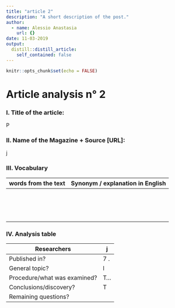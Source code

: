 ```yaml
---
title: "article 2"
description: "A short description of the post."
author:
  - name: Alessio Anastasia
    url: {}
date: 11-03-2019
output:
  distill::distill_article:
    self_contained: false
---
```


```r
knitr::opts_chunk$set(echo = FALSE)
```

# Article analysis n° 2 

### I. Title of the article: 

P  

### II. Name of the Magazine + Source [URL]:

j

### III. Vocabulary

| words from the text | Synonym / explanation in   English |
| ------------------- | ---------------------------------- |
|                  |                                |
|           |                                 |
|                 |                              |
|               |                                |
|               |                           |
|                |                                |
|             |                             |
|          |                     |
|            |                             |
|               |                       |
|               |                             |
|                 |                              |
|              |                             |
|              |                              |
|                |                         |

### IV. Analysis table

| Researchers                    |   j   |
|--------------------------------|-------|
| Published in?                  |   7  .|
| General topic?                 |   l   |
| Procedure/what   was examined? |   T...|
| Conclusions/discovery?         |   T   |
| Remaining questions?           |     |



